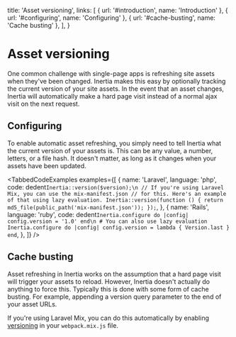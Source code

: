 
  title: 'Asset versioning',
  links: [
    { url: '#introduction', name: 'Introduction' },
    { url: '#configuring', name: 'Configuring' },
    { url: '#cache-busting', name: 'Cache busting' },
  ],
}

# Asset versioning

One common challenge with single-page apps is refreshing site assets when they've been changed. Inertia makes this easy by optionally tracking the current version of your site assets. In the event that an asset changes, Inertia will automatically make a hard page visit instead of a normal ajax visit on the next request.

## Configuring

To enable automatic asset refreshing, you simply need to tell Inertia what the current version of your assets is. This can be any value, a number, letters, or a file hash. It doesn't matter, as long as it changes when your assets have been updated.

<TabbedCodeExamples
  examples={[
    {
      name: 'Laravel',
      language: 'php',
      code: dedent`
        Inertia::version($version);\n
        // If you're using Laravel Mix, you can use the mix-manifest.json
        // for this. Here's an example of that using lazy evaluation.
        Inertia::version(function () {
            return md5_file(public_path('mix-manifest.json'));
        });
      `,
    },
    {
      name: 'Rails',
      language: 'ruby',
      code: dedent`
        Inertia.configure do |config|
          config.version = '1.0'
        end\n
        # You can also use lazy evaluation
        Inertia.configure do |config|
          config.version = lambda { Version.last }
        end
      `,
    },
  ]}
/>

## Cache busting

Asset refreshing in Inertia works on the assumption that a hard page visit will trigger your assets to reload. However, Inertia doesn't actually do anything to force this. Typically this is done with some form of cache busting. For example, appending a version query parameter to the end of your asset URLs.

If you're using Laravel Mix, you can do this automatically by enabling [versioning](https://laravel.com/docs/mix#versioning-and-cache-busting) in your `webpack.mix.js` file.
